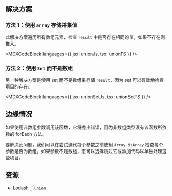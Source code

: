 

## 解决方案

### 方法 1：使用 `array` 存储并集值

此解决方案遍历所有数组元素，检查 `result` 中是否存在相同的值，如果不存在则推入。

<MDXCodeBlock languages={{ jsx: unionJs, tsx: unionTS }} />

### 方法 2：使用 `Set` 而不是数组

另一种解决方案是使用 set 而不是数组来存储 `result`，因为 set 可以有效地检查项目的存在。

<MDXCodeBlock languages={{ jsx: unionSetJs, tsx: unionSetTS }} />

## 边缘情况

如果使用非数组参数调用该函数，它将抛出错误，因为非数组类型没有该函数所依赖的 forEach 方法。

要解决此问题，我们可以在尝试迭代每个参数之前使用 `Array.isArray` 检查每个参数是否为数组。如果参数不是数组，您可以选择跳过它或添加代码以单独处理这些项目。

## 资源

* [Lodash `_.union`](https://lodash.com/docs/#union)
